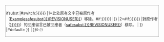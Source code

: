 <div style="clear: both; margin: 1em auto; border: #999 solid 1px; padding: 0.2em; color: #333; font-size: 90%;"><includeonly>{{{{{|safesubst:}}}ifsubst
|</includeonly>{{{{{|safesubst:}}}#switch:{{{Type|{{{type|{{{t|1}}}}}}}}}
|1=此处原有文字已被原作者（<noinclude>[[User:Example|Example]]</noinclude><includeonly>[[User:{{{{{|safesubst:}}}REVISIONUSER}}]]</includeonly>）移除。{{{{{|safesubst:}}}#if:{{{User|{{{user|{{{u|}}}}}}}}}|{{error|<big>模板[[Template:Comment withdraw]]錯誤：</big>您的模板参数设置有误（指定了type的值为1，但指定了user，請參考[[Template:Comment_withdraw]]進行修復）}}
}}
|2={{{{{|safesubst:}}}#if:{{{User|{{{user|{{{u|}}}}}}}}}
|對原作者（[[User:{{{User|{{{user|{{{u|}}}}}}}}}]]）的回應留言已被回應者（[[User:{{{{{|safesubst:}}}REVISIONUSER}}]]）移除。<!--接受原作者的道歉。-->
|{{error|<big>模板[[Template:Comment withdraw]]錯誤：</big>您的模板参数设置有误（指定了type的值为2，但没有指定user，請參考[[Template:Comment_withdraw]]進行修復） }}
}}
|#default={{error|<big>模板[[Template:Comment withdraw]]錯誤：</big>您的模板参数设置有误（必须'''正确'''设置Type和/或User参数，請參考[[Template:Comment_withdraw]]進行修復）}}
}}
<includeonly>|{{error|<big>模板[[Template:Comment withdraw]]錯誤：</big>此模板必須替換引用！！！）}}
}}</includeonly><small>{{{{{|safesubst:}}}5~}}</small></div><noinclude>
{{Documentation}}
</noinclude>